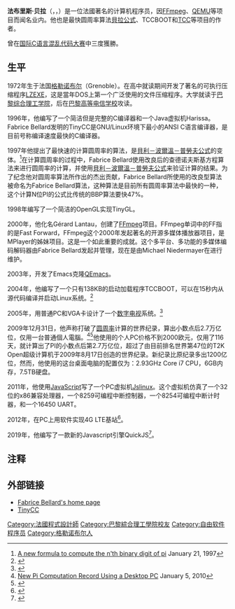 {{NoteTA|G1=IT}}
{{请求翻译|en}}
{{infobox person
 | birth_date = 1972年
 | birth_place = {{FRA}}[[格勒诺布尔|格勒诺布尔]]
 | known_for = [[QEMU|QEMU]], [[FFmpeg|FFmpeg]], [[Tiny_C_Compiler|Tiny C Compiler]], [[貝拉公式|貝拉公式]]
 | website = [http://bellard.org/ bellard.org]
}}
'''法布里斯·贝拉'''（{{lang-fr|Fabrice Bellard}}，{{IPA-fr|faˈbʁis bɛˈlaʁ}}，{{bd|1972年||||catIdx=Bellard, Fabrice}}）是一位法國著名的计算机程序员，因[[FFmpeg|FFmpeg]]、[[QEMU|QEMU]]等项目而闻名业内。他也是最快圆周率算法[[貝拉公式|貝拉公式]]、TCCBOOT和[[Tiny_C_Compiler|TCC]]等项目的作者。

曾在[[国际C语言混乱代码大赛|国际C语言混乱代码大赛]]中三度獲勝。

==生平==
1972年生于法国[[格勒诺布尔|格勒诺布尔]]（Grenoble）。在高中就读期间开发了著名的可执行压缩程序[[LZEXE|LZEXE]]，这是當年DOS上第一个广泛使用的文件压缩程序。大学就读于[[巴黎综合理工学院|巴黎综合理工学院]]，后在[[巴黎高等电信学校|巴黎高等电信学校]]攻读。

1996年，他编写了一个简洁但是完整的C编译器和一个Java虚拟机Harissa。Fabrice Bellard发明的TinyCC是GNU/Linux环境下最小的ANSI C语言编译器，是目前号称编译速度最快的C编译器。

1997年他提出了最快速的计算圆周率的算法，是[[貝利－波爾溫－普勞夫公式|貝利－波爾溫－普勞夫公式]]的变体。<ref>[https://web.archive.org/web/20070309193622/http://fabrice.bellard.free.fr/pi/pi_bin/pi_bin.html A new formula to compute the n'th binary digit of pi] January 21, 1997</ref>在计算圆周率的过程中，Fabrice Bellard使用改良后的查德诺夫斯基方程算法来进行圆周率的计算，并使用[[貝利－波爾溫－普勞夫公式|貝利－波爾溫－普勞夫公式]]来验证计算的结果。为了纪念他对圆周率算法所作出的杰出贡献，Fabrice Bellard所使用的改良型算法被命名为Fabrice Bellard算法，这种算法是目前所有圆周率算法中最快的一种，这个计算N位PI的公式比传统的BBP算法要快47%。

1998年编写了一个简洁的OpenGL实现TinyGL。

2000年，他化名Gérard Lantau，创建了[[FFmpeg|FFmpeg]]项目。FFmpeg单词中的FF指的是Fast Forward，FFmpeg这个2000年发起著名的开源多媒体播放器项目，是MPlayer的姊妹项目。这是一个如此重要的成就。这个多平台、多功能的多媒体编码解码器由Fabrice Bellard发起并管理，现在是由Michael Niedermayer在进行维护。

2003年，开发了Emacs克隆[[QEmacs|QEmacs]]。

2004年，他编写了一个只有138KB的启动加载程序TCCBOOT，可以在15秒内从源代码编译并启动Linux系统。<ref>{{Cite web |url=http://news.slashdot.org/story/04/10/25/2245259/TCCBOOT-Compiles-And-Boots-Linux-In-15-Seconds |title=TCCBOOT Compiles And Boots Linux In 15 Seconds |accessdate=2010-01-07 |archive-date=2016-05-27 |archive-url=https://web.archive.org/web/20160527003144/https://news.slashdot.org/story/04/10/25/2245259/TCCBOOT-Compiles-And-Boots-Linux-In-15-Seconds |dead-url=yes }}</ref>

2005年，用普通PC和VGA卡设计了一个[[数字电视|数字电视]]系统。<ref>{{Cite web |url=http://hardware.slashdot.org/story/05/06/13/1946240/Digital-TV-Transmitter-Using-a-VGA-card |title=Digital TV Transmitter using a VGA card |accessdate=2010-01-07 |archive-date=2016-03-03 |archive-url=https://web.archive.org/web/20160303175202/http://hardware.slashdot.org/story/05/06/13/1946240/Digital-TV-Transmitter-Using-a-VGA-card |dead-url=yes }}</ref>

2009年12月31日，他声称打破了[[圆周率|圆周率]]计算的世界纪录，算出小数点后2.7万亿位，仅用一台普通個人電腦。<ref>[http://science.slashdot.org/story/10/01/05/006243/New-Pi-Computation-Record-Using-a-Desktop-PC New Pi Computation Record Using a Desktop PC] {{Wayback|url=http://science.slashdot.org/story/10/01/05/006243/New-Pi-Computation-Record-Using-a-Desktop-PC |date=20160303205126 }} January 5, 2010</ref><ref>{{cite news|title=Pi calculated to 'record number' of digits|publisher=[[BBC_News|BBC News]]|date=2010-01-06|url=http://news.bbc.co.uk/1/hi/technology/8442255.stm|author=Jason Palmer|accessdate=2010-01-07|archive-date=2018-05-09|archive-url=https://web.archive.org/web/20180509223525/http://news.bbc.co.uk/1/hi/technology/8442255.stm|dead-url=no}}</ref>他使用的个人PC价格不到2000欧元，仅用了116天，就计算出了PI的小数点后第2.7万亿位，超过了由目前排名世界第47位的T2K Open超级计算机于2009年8月17日创造的世界纪录。新纪录比原纪录多出1200亿位，然而，他使用的这台桌面电脑的配置仅为：2.93GHz Core i7 CPU，6GB内存，7.5TB硬盘。

2011年，他使用[[JavaScript|JavaScript]]写了一个PC虚拟机[[Jslinux|Jslinux]]。这个虚拟机仿真了一个32位的x86兼容处理器，一个8259可编程中断控制器，一个8254可编程中断计时器，和一个16450 UART。

2012年，在PC上用软件实现4G LTE基站<ref>{{Cite web |url=http://bellard.org/lte/ |title=LTE Base Station Software |access-date=2012-09-30 |archive-date=2021-04-02 |archive-url=https://web.archive.org/web/20210402051046/https://bellard.org/lte/ |dead-url=no }}</ref>。

2019年，他编写了一款新的Javascript引擎QuickJS<ref>{{Cite web |url=https://bellard.org/quickjs/ |title=QuickJS is a small and embeddable Javascript engine |access-date=2019-07-12 |archive-date=2021-03-29 |archive-url=https://web.archive.org/web/20210329041612/https://bellard.org/quickjs/ |dead-url=no }}</ref>。

==注释==
{{reflist|2}}

==外部链接==
* [http://bellard.org/ Fabrice Bellard's home page] {{Wayback|url=http://bellard.org/ |date=20110518145555 }}
* [http://www.tinycc.org TinyCC]
{{DEFAULTSORT:Bellard, Fabrice}}
[[Category:法國程式設計師|Category:法國程式設計師]]
[[Category:巴黎綜合理工學院校友|Category:巴黎綜合理工學院校友]]
[[Category:自由软件程序员|Category:自由软件程序员]]
[[Category:格勒诺布尔人|Category:格勒诺布尔人]]